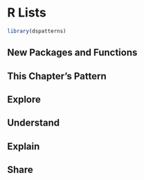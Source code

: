 # R Lists

```r
library(dspatterns)
```


## New Packages and Functions  

## This Chapter's Pattern

## Explore

## Understand

## Explain

## Share



